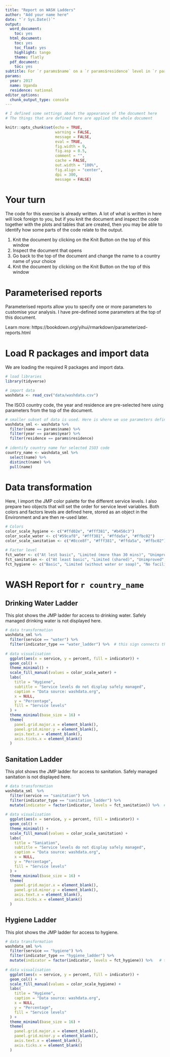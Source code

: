 ```yaml
---
title: "Report on WASH Ladders"
author: "Add your name here"
date: "`r Sys.Date()`"
output:
  word_document:
    toc: yes
  html_document:
    toc: yes
    toc_float: yes
    highlight: tango
    theme: flatly
  pdf_document:
    toc: yes
subtitle: For `r params$name` on a `r params$residence` level in `r params$year`
params:
  year: 2017
  name: Uganda
  residence: national
editor_options:
  chunk_output_type: console
---
```


```r

# I defined some settings about the appearance of the document here
# The things that are defined here are applied the whole document

knitr::opts_chunk$set(echo = TRUE, 
                      warning = FALSE,
                      message = FALSE, 
                      eval = TRUE,
                      fig.width = 9, 
                      fig.asp = 0.5,
                      comment = "", 
                      cache = FALSE, 
                      out.width = "100%",
                      fig.align = "center",
                      dpi = 300,
                      message = FALSE)

```


# Your turn

The code for this exercise is already written. A lot of what is written in here will look foreign to you, but if you knit the document and inspect the code together with the plots and tables that are created, then you may be able to identify how some parts of the code relate to the output.

1. Knit the document by clicking on the Knit Button on the top of this window
2. Inspect the document that opens
3. Go back to the top of the document and change the name to a country name of your choice
4. Knit the document by clicking on the Knit Button on the top of this window 

# Parameterised reports

Parameterised reports allow you to specify one or more parameters to customise your analysis. I have pre-defined some parameters at the top of this document.

Learn more: https://bookdown.org/yihui/rmarkdown/parameterized-reports.html

# Load R packages and import data

We are loading the required R packages and import data.

```r

# load libraries
library(tidyverse)

# import data
washdata <- read_csv("data/washdata.csv")

```

The ISO3 country code, the year and residence are pre-selected here using parameters from the top of the document.

```r

# smaller subset of data is used. Here is where we use parameters defined at the top of the document
washdata_sml <- washdata %>%
  filter(name == params$name) %>% 
  filter(year == params$year) %>% 
  filter(residence == params$residence) 
  
# identify country name for selected ISO3 code
country_name <- washdata_sml %>% 
  select(name) %>% 
  distinct(name) %>% 
  pull(name)

```

# Data transformation

Here, I import the JMP color palette for the different service levels. I also prepare two objects that will set the order for service level variables. Both colors and factors levels are defined here, stored as an object in the Environment and are then re-used later.

```r

# Colors
color_scale_hygiene <- c("#ffd02e", "#fff381", "#b450c3")
color_scale_water <- c("#59caf8", "#fff381", "#ffda5a", "#ffbc02")
color_scale_sanitation <- c("#8cce8f", "#fff381", "#ffda5a", "#ffbc02")

# Factor level
fct_water <- c("At lest basic", "Limited (more than 30 mins)", "Unimproved", "Surface water")
fct_sanitation <- c("At least basic", "Limited (shared)", "Unimproved", "Open defecation")
fct_hygiene <- c("Basic", "Limited (without water or soap)", "No facility")

```


# WASH Report for `r country_name`

## Drinking Water Ladder

This plot shows the JMP ladder for access to drinking water. Safely managed drinking water is not displayed here.  

```r
# data transformation
washdata_sml %>% 
  filter(service == "water") %>% 
  filter(indicator_type == "water_ladder") %>%  # this sign connects the two
  
# data visualisation
  ggplot(aes(x = service, y = percent, fill = indicator)) +
  geom_col() +
  theme_minimal() +
  scale_fill_manual(values = color_scale_water) +
  labs(
    title = "Hygiene",
    subtitle = "Service levels do not display safely managed",
    caption = "Data source: washdata.org",
    x = NULL, 
    y = "Percentage",
    fill = "Service levels"
  ) +
  theme_minimal(base_size = 16) +
  theme(
    panel.grid.major.x = element_blank(),
    panel.grid.minor.y = element_blank(), 
    axis.text.x = element_blank(),
    axis.ticks.x = element_blank()
  ) 

```

## Sanitation Ladder

This plot shows the JMP ladder for access to sanitation. Safely managed sanitation is not displayed here.  

```r

# data transformation
washdata_sml  %>% 
  filter(service == "sanitation") %>% 
  filter(indicator_type == "sanitation_ladder") %>% 
  mutate(indicator = factor(indicator, levels = fct_sanitation)) %>%  # this sign connects the two
  
# data visualisation
  ggplot(aes(x = service, y = percent, fill = indicator)) +
  geom_col() +
  theme_minimal() +
  scale_fill_manual(values = color_scale_sanitation) +
  labs(
    title = "Saniation",
    subtitle = "Service levels do not display safely managed",
    caption = "Data source: washdata.org",
    x = NULL, 
    y = "Percentage",
    fill = "Service levels"
  ) +
  theme_minimal(base_size = 16) +
  theme(
    panel.grid.major.x = element_blank(),
    panel.grid.minor.y = element_blank(), 
    axis.text.x = element_blank(),
    axis.ticks.x = element_blank()
  ) 

```

## Hygiene Ladder

This plot shows the JMP ladder for access to hygiene.

```r

# data transformation
washdata_sml %>% 
  filter(service == "hygiene") %>% 
  filter(indicator_type == "hygiene_ladder") %>% 
  mutate(indicator = factor(indicator, levels = fct_hygiene)) %>%   # this sign connects the two
  
# data visualisation
  ggplot(aes(x = service, y = percent, fill = indicator)) +
  geom_col() +
  scale_fill_manual(values = color_scale_hygiene) +
  labs(
    title = "Hygiene",
    caption = "Data source: washdata.org",
    x = NULL, 
    y = "Percentage",
    fill = "Service levels"
  ) +
  theme_minimal(base_size = 16) +
  theme(
    panel.grid.major.x = element_blank(),
    panel.grid.minor.y = element_blank(), 
    axis.text.x = element_blank(),
    axis.ticks.x = element_blank()
  ) 

```

